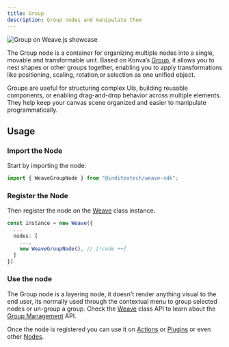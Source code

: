 ```yaml
---
title: Group
description: Group nodes and manipulate them
---
```


![Group on Weave.js showcase](/images/nodes/group.png)

The Group node is a container for organizing multiple nodes into a single, movable
and transformable unit. Based on Konva’s [Group](https://konvajs.org/api/Konva.Group.html),
it allows you to nest shapes or other groups together, enabling you to apply
transformations like positioning, scaling, rotation,or selection as one unified object.

Groups are useful for structuring complex UIs, building reusable components, or
enabling drag-and-drop behavior across multiple elements. They help keep your canvas
scene organized and easier to manipulate programmatically.

## Usage

<div className="fd-steps">

<div className="[&_h3]:fd-step">

### Import the Node

Start by importing the node:

```ts
import { WeaveGroupNode } from "@inditextech/weave-sdk";
```

</div>

<div className='[&_h3]:fd-step'>

### Register the Node

Then register the node on the [Weave](/docs/sdk/api-reference/weave) class instance.

```ts
const instance = new Weave({
  ...
  nodes: [
    ...,
    new WeaveGroupNode(), // [!code ++]
  ]
})
```

</div>

<div className='[&_h3]:fd-step'>

### Use the node

<Callout type="warn">

The Group node is a layering node, it doesn't render anything visual to the end user, its normally
used through the contextual menu to group selected nodes or un-group a group. Check the [Weave](/docs/sdk/api-reference/weave)
class API to learn about the [Group Management](/docs/sdk/api-reference/weave#group-management) API.

</Callout>

Once the node is registered you can use it on [Actions](/docs/main/build/actions) or
[Plugins](/docs/main/build/plugins) or even other [Nodes](/docs/main/build/nodes).

</div>

</div>
